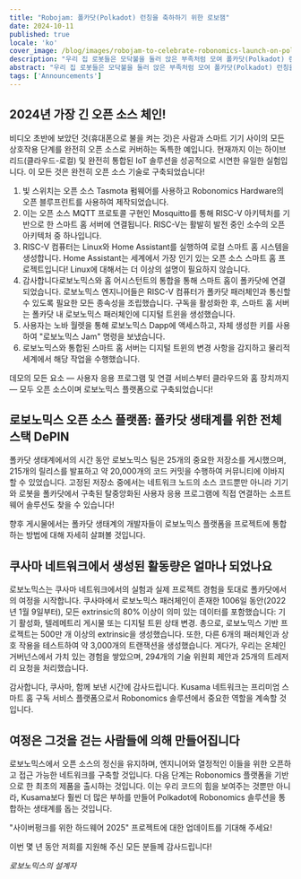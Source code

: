 ```yaml
---
title: "Robojam: 폴카닷(Polkadot) 런칭을 축하하기 위한 로보잼"
date: 2024-10-11
published: true
locale: 'ko'
cover_image: /blog/images/robojam-to-celebrate-robonomics-launch-on-polk/twitter-blog-jam.jpg
description: "우리 집 로봇들은 모닥불을 둘러 앉은 부족처럼 모여 폴카닷(Polkadot) 런칭을 축하하기 위해 모였습니다! 전통적인 빨간 리본 대신, 2024년에 만들어진 가장 긴 오픈 소스 체인을 선보이기로 결정했습니다. RISC-V 아키텍처 컴퓨터 위에 구축된 이 런칭 데모가 폴카닷(Polkadot) 생태계 내에서 큰 관심을 불러일으키길 희망합니다!"
abstract: "우리 집 로봇들은 모닥불을 둘러 앉은 부족처럼 모여 폴카닷(Polkadot) 런칭을 축하하기 위해 모였습니다! 전통적인 빨간 리본 대신, 2024년에 만들어진 가장 긴 오픈 소스 체인을 선보이기로 결정했습니다. RISC-V 아키텍처 컴퓨터 위에 구축된 이 런칭 데모가 폴카닷(Polkadot) 생태계 내에서 큰 관심을 불러일으키길 희망합니다!"
tags: ['Announcements']
---
```


<YouTube id="https://youtu.be/nLPJPQhsdEY" posterQuality="max" />

## 2024년 가장 긴 오픈 소스 체인!   

비디오 초반에 보았던 것(휴대폰으로 불을 켜는 것)은 사람과 스마트 기기 사이의 모든 상호작용 단계를 완전히 오픈 소스로 커버하는 독특한 예입니다. 현재까지 이는 하이브리드(클라우드-로컬) 및 완전히 통합된 IoT 솔루션을 성공적으로 시연한 유일한 실험입니다. 이 모든 것은 완전히 오픈 소스 기술로 구축되었습니다!

<RbImage zoom src="/blog/images/robojam-to-celebrate-robonomics-launch-on-polk/risk-v_infocrafic-2.jpg" alt="RISC-V 인포그래픽" />

1. 빛 스위치는 오픈 소스 Tasmota 펌웨어를 사용하고 Robonomics Hardware의 오픈 블루프린트를 사용하여 제작되었습니다.   
2. 이는 오픈 소스 MQTT 프로토콜 구현인 Mosquitto를 통해 RISC-V 아키텍처를 기반으로 한 스마트 홈 서버에 연결됩니다. RISC-V는 활발히 발전 중인 소수의 오픈 아키텍처 중 하나입니다.   
3. RISC-V 컴퓨터는 Linux와 Home Assistant를 실행하여 로컬 스마트 홈 시스템을 생성합니다. Home Assistant는 세계에서 가장 인기 있는 오픈 소스 스마트 홈 프로젝트입니다! Linux에 대해서는 더 이상의 설명이 필요하지 않습니다.   
4. 감사합니다로보노믹스와 홈 어시스턴트의 통합을 통해 스마트 홈이 폴카닷에 연결되었습니다. 로보노믹스 엔지니어들은 RISC-V 컴퓨터가 폴카닷 패러체인과 통신할 수 있도록 필요한 모든 종속성을 조립했습니다. 구독을 활성화한 후, 스마트 홈 서버는 폴카닷 내 로보노믹스 패러체인에 디지털 트윈을 생성했습니다.  
5. 사용자는 노바 월렛을 통해 로보노믹스 Dapp에 액세스하고, 자체 생성한 키를 사용하여 "로보노믹스 Jam" 명령을 보냈습니다.  
6. 로보노믹스와 통합된 스마트 홈 서버는 디지털 트윈의 변경 사항을 감지하고 물리적 세계에서 해당 작업을 수행했습니다.  

데모의 모든 요소 — 사용자 응용 프로그램 및 연결 서비스부터 클라우드와 홈 장치까지 — 모두 오픈 소스이며 로보노믹스 플랫폼으로 구축되었습니다!  

## 로보노믹스 오픈 소스 플랫폼: 폴카닷 생태계를 위한 전체 스택 DePIN  

폴카닷 생태계에서의 시간 동안 로보노믹스 팀은 25개의 중요한 저장소를 게시했으며, 215개의 릴리스를 발표하고 약 20,000개의 코드 커밋을 수행하여 커뮤니티에 이바지할 수 있었습니다. 고정된 저장소 중에서는 네트워크 노드의 소스 코드뿐만 아니라 기기와 로봇을 폴카닷에서 구축된 탈중앙화된 사용자 응용 프로그램에 직접 연결하는 소프트웨어 솔루션도 찾을 수 있습니다!  

<RbImage zoom src="/blog/images/robojam-to-celebrate-robonomics-launch-on-polk/image.png" alt="Robonomics GitHub" />  

향후 게시물에서는 폴카닷 생태계의 개발자들이 로보노믹스 플랫폼을 프로젝트에 통합하는 방법에 대해 자세히 살펴볼 것입니다.  

## 쿠사마 네트워크에서 생성된 활동량은 얼마나 되었나요  

로보노믹스는 쿠사마 네트워크에서의 실험과 실제 프로젝트 경험을 토대로 폴카닷에서의 여정을 시작합니다. 쿠사마에서 로보노믹스 패러체인이 존재한 1006일 동안(2022년 1월 9일부터), 모든 extrinsic의 80% 이상이 의미 있는 데이터를 포함했습니다: 기기 활성화, 텔레메트리 게시물 또는 디지털 트윈 상태 변경. 총으로, 로보노믹스 기반 프로젝트는 500만 개 이상의 extrinsic을 생성했습니다. 또한, 다른 6개의 패러체인과 상호 작용을 테스트하여 약 3,000개의 트랜잭션을 생성했습니다. 게다가, 우리는 온체인 거버넌스에서 가치 있는 경험을 쌓았으며, 294개의 기술 위원회 제안과 25개의 트레저리 요청을 처리했습니다.

감사합니다, 쿠사마, 함께 보낸 시간에 감사드립니다. Kusama 네트워크는 프리미엄 스마트 홈 구독 서비스 플랫폼으로서 Robonomics 솔루션에서 중요한 역할을 계속할 것입니다.

## 여정은 그것을 걷는 사람들에 의해 만들어집니다

로보노믹스에서 오픈 소스의 정신을 유지하며, 엔지니어와 열정적인 이들을 위한 오픈하고 접근 가능한 네트워크를 구축할 것입니다. 다음 단계는 Robonomics 플랫폼을 기반으로 한 최초의 제품을 출시하는 것입니다. 이는 우리 코드의 힘을 보여주는 것뿐만 아니라, Kusama보다 훨씬 더 많은 부하를 만들어 Polkadot에 Robonomics 솔루션을 통합하는 생태계를 돕는 것입니다.

"사이버펑크를 위한 하드웨어 2025" 프로젝트에 대한 업데이트를 기대해 주세요!

이번 몇 년 동안 저희를 지원해 주신 모든 분들께 감사드립니다!

*로보노믹스의 설계자*